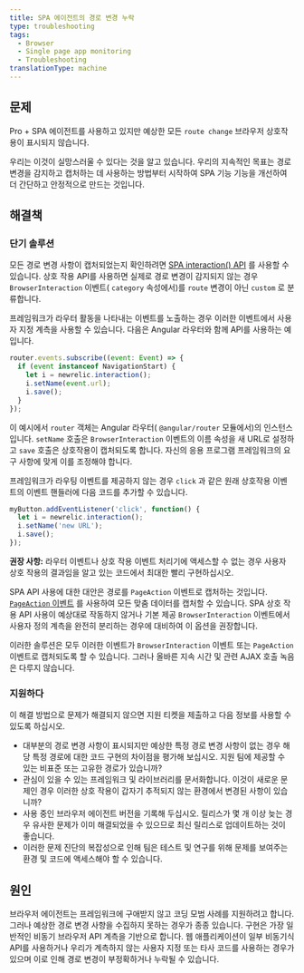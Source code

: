 ```yaml
---
title: SPA 에이전트의 경로 변경 누락
type: troubleshooting
tags:
  - Browser
  - Single page app monitoring
  - Troubleshooting
translationType: machine
---
```


## 문제

Pro + SPA 에이전트를 사용하고 있지만 예상한 모든 `route change` 브라우저 상호작용이 표시되지 않습니다.

우리는 이것이 실망스러울 수 있다는 것을 알고 있습니다. 우리의 지속적인 목표는 경로 변경을 감지하고 캡처하는 데 사용하는 방법부터 시작하여 SPA 기능 기능을 개선하여 더 간단하고 안정적으로 만드는 것입니다.

## 해결책

### 단기 솔루션

모든 경로 변경 사항이 캡처되었는지 확인하려면 [SPA interaction() API](/docs/browser/new-relic-browser/browser-agent-spa-api) 를 사용할 수 있습니다. 상호 작용 API를 사용하면 실제로 경로 변경이 감지되지 않는 경우 `BrowserInteraction` 이벤트( `category` 속성에서)를 `route` 변경이 아닌 `custom` 로 분류합니다.

프레임워크가 라우터 활동을 나타내는 이벤트를 노출하는 경우 이러한 이벤트에서 사용자 지정 계측을 사용할 수 있습니다. 다음은 Angular 라우터와 함께 API를 사용하는 예입니다.

```js
router.events.subscribe((event: Event) => {
  if (event instanceof NavigationStart) {
    let i = newrelic.interaction();
    i.setName(event.url);
    i.save();
  }
});
```

이 예시에서 `router` 객체는 Angular 라우터( `@angular/router` 모듈에서)의 인스턴스입니다. `setName` 호출은 `BrowserInteraction` 이벤트의 이름 속성을 새 URL로 설정하고 `save` 호출은 상호작용이 캡처되도록 합니다. 자신의 응용 프로그램 프레임워크의 요구 사항에 맞게 이를 조정해야 합니다.

프레임워크가 라우팅 이벤트를 제공하지 않는 경우 `click` 과 같은 원래 상호작용 이벤트의 이벤트 핸들러에 다음 코드를 추가할 수 있습니다.

```js
myButton.addEventListener('click', function() {
  let i = newrelic.interaction();
  i.setName('new URL');
  i.save();
});
```

**권장 사항:** 라우터 이벤트나 상호 작용 이벤트 처리기에 액세스할 수 없는 경우 사용자 상호 작용의 결과임을 알고 있는 코드에서 최대한 빨리 구현하십시오.

SPA API 사용에 대한 대안은 경로를 `PageAction` 이벤트로 캡처하는 것입니다. [`PageAction` 이벤트](/docs/browser/new-relic-browser/browser-agent-spa-api/add-page-action) 를 사용하여 모든 맞춤 데이터를 캡처할 수 있습니다. SPA 상호 작용 API 사용이 예상대로 작동하지 않거나 기본 제공 `BrowserInteraction` 이벤트에서 사용자 정의 계측을 완전히 분리하는 경우에 대비하여 이 옵션을 권장합니다.

이러한 솔루션은 모두 이러한 이벤트가 `BrowserInteraction` 이벤트 또는 `PageAction` 이벤트로 캡처되도록 할 수 있습니다. 그러나 올바른 지속 시간 및 관련 AJAX 호출 녹음은 다루지 않습니다.

### 지원하다

이 해결 방법으로 문제가 해결되지 않으면 지원 티켓을 제출하고 다음 정보를 사용할 수 있도록 하십시오.

* 대부분의 경로 변경 사항이 표시되지만 예상한 특정 경로 변경 사항이 없는 경우 해당 특정 경로에 대한 코드 구현의 차이점을 평가해 보십시오. 지원 팀에 제공할 수 있는 비표준 또는 고유한 경로가 있습니까?
* 관심이 있을 수 있는 프레임워크 및 라이브러리를 문서화합니다. 이것이 새로운 문제인 경우 이러한 상호 작용이 갑자기 추적되지 않는 환경에서 변경된 사항이 있습니까?
* 사용 중인 브라우저 에이전트 버전을 기록해 두십시오. 릴리스가 몇 개 이상 늦는 경우 유사한 문제가 이미 해결되었을 수 있으므로 최신 릴리스로 업데이트하는 것이 좋습니다.
* 이러한 문제 진단의 복잡성으로 인해 팀은 테스트 및 연구를 위해 문제를 보여주는 환경 및 코드에 액세스해야 할 수 있습니다.

## 원인

브라우저 에이전트는 프레임워크에 구애받지 않고 코딩 모범 사례를 지원하려고 합니다. 그러나 예상한 경로 변경 사항을 수집하지 못하는 경우가 종종 있습니다. 구현은 가장 일반적인 비동기 브라우저 API 계측을 기반으로 합니다. 웹 애플리케이션이 일부 비동기식 API를 사용하거나 우리가 계측하지 않는 사용자 지정 또는 타사 코드를 사용하는 경우가 있으며 이로 인해 경로 변경이 부정확하거나 누락될 수 있습니다.